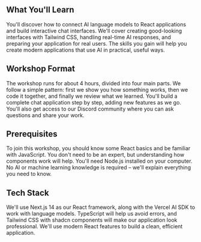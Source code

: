 ## What You'll Learn

You'll discover how to connect AI language models to React applications and build interactive chat interfaces. We'll cover creating good-looking interfaces with Tailwind CSS, handling real-time AI responses, and preparing your application for real users. The skills you gain will help you create modern applications that use AI in practical, useful ways.

## Workshop Format

The workshop runs for about 4 hours, divided into four main parts. We follow a simple pattern: first we show you how something works, then we code it together, and finally we review what we learned. You'll build a complete chat application step by step, adding new features as we go. You'll also get access to our Discord community where you can ask questions and share your work.

## Prerequisites

To join this workshop, you should know some React basics and be familiar with JavaScript. You don't need to be an expert, but understanding how components work will help. You'll need Node.js installed on your computer. No AI or machine learning knowledge is required – we'll explain everything you need to know.

## Tech Stack

We'll use Next.js 14 as our React framework, along with the Vercel AI SDK to work with language models. TypeScript will help us avoid errors, and Tailwind CSS with shadcn components will make our application look professional. We'll use modern React features to build a clean, efficient application.
